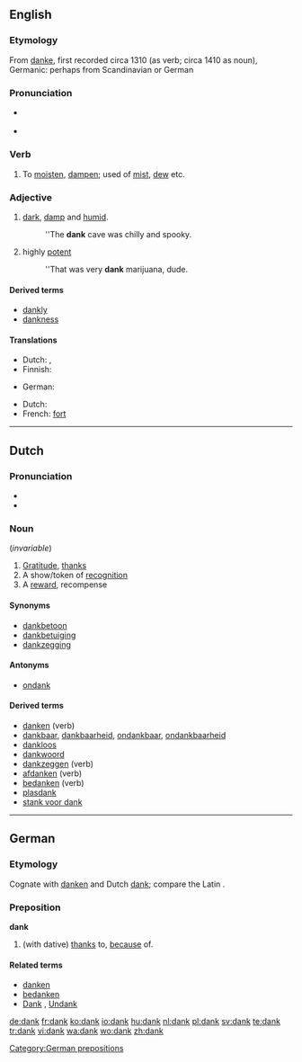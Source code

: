 {{also|Dank}}
==English==

===Etymology===
From {{etyl|enm}} [[danke]], first recorded circa 1310 (as verb; circa 1410 as noun), Germanic: perhaps from Scandinavian or German

===Pronunciation===
* {{a|US}} {{SAMPA|/dANk/}}
* {{rhymes|æŋk}}

===Verb===
{{en-verb}}

# {{obsolete}} {{intransitive}} To [[moisten]], [[dampen]]; used of [[mist]], [[dew]] etc.

===Adjective===
{{en-adj|dank|er}}

# [[dark]], [[damp]] and [[humid]].
#:''The '''dank''' cave was chilly and spooky.
# {{figurative}} highly [[potent]]
#:''That was very '''dank''' marijuana, dude.

====Derived terms====
* [[dankly]]
* [[dankness]]

====Translations====
{{trans-top|dark, damp and humid}}
* Dutch: {{t+|nl|klam}}, {{t+|nl|vochtig}}
* Finnish: {{t+|fi|kostea}}
{{trans-mid}}
* German: {{t+|de|feucht}}
{{trans-bottom}}

{{trans-top|highly potent}}
* Dutch: {{t+|nl|straf}}
* French: [[fort]]
{{trans-mid}}
{{trans-bottom}}

----

==Dutch==

===Pronunciation===
* {{IPA|[dɑŋk]|lang=nl}}
* {{audio|Nl-dank.ogg|audio}}

===Noun===
{{infl|nl|noun|g=m}} (''invariable'')

# [[gratitude|Gratitude]], [[thanks]]
# A show/token of [[recognition]]
# A [[reward]], recompense

====Synonyms====
* [[dankbetoon]] {{n}}
* [[dankbetuiging]]
* [[dankzegging]]

====Antonyms====
* [[ondank]]

====Derived terms====
* [[danken]] (verb)
* [[dankbaar]], [[dankbaarheid]], [[ondankbaar]], [[ondankbaarheid]]
* [[dankloos]] 
* [[dankwoord]] {{n}}
* [[dankzeggen]] (verb)
* [[afdanken]] (verb)
* [[bedanken]] (verb)
* [[plasdank]] {{m}}
* [[stank voor dank]]

----

==German==

===Etymology===
Cognate with [[danken]] and Dutch [[#Dutch|dank]]; compare the Latin {{term|gratia|grātia|lang=la}}.

===Preposition===
'''dank'''

# (with dative) [[thanks]] to, [[because]] of.

====Related terms====
* [[danken]]
* [[bedanken]]
* [[Dank]] {{m}}, [[Undank]]

[[Category:German prepositions]]

[[de:dank]]
[[fr:dank]]
[[ko:dank]]
[[io:dank]]
[[hu:dank]]
[[nl:dank]]
[[pl:dank]]
[[sv:dank]]
[[te:dank]]
[[tr:dank]]
[[vi:dank]]
[[wa:dank]]
[[wo:dank]]
[[zh:dank]]